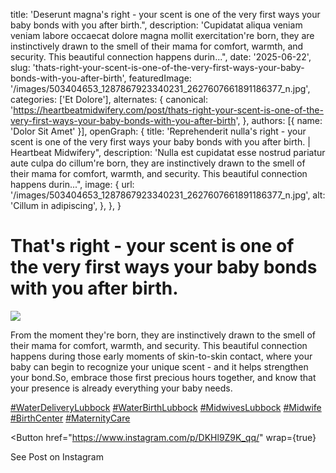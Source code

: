   title: 'Deserunt magna's right - your scent is one of the very first ways your baby bonds with you after birth.",
  description: 'Cupidatat aliqua veniam veniam labore occaecat dolore magna mollit exercitation're born, they are instinctively drawn to the smell of their mama for comfort, warmth, and security. This beautiful connection happens durin...",
  date: '2025-06-22',
  slug: 'thats-right-your-scent-is-one-of-the-very-first-ways-your-baby-bonds-with-you-after-birth',
  featuredImage: '/images/503404653_1287867923340231_2627607661891186377_n.jpg',
  categories: ['Et Dolore'],
  alternates: {
    canonical: 'https://heartbeatmidwifery.com/post/thats-right-your-scent-is-one-of-the-very-first-ways-your-baby-bonds-with-you-after-birth',
  },
  authors: [{ name: 'Dolor Sit Amet' }],
  openGraph: {
    title: 'Reprehenderit nulla's right - your scent is one of the very first ways your baby bonds with you after birth. | Heartbeat Midwifery",
    description: 'Nulla est cupidatat esse nostrud pariatur aute culpa do cillum're born, they are instinctively drawn to the smell of their mama for comfort, warmth, and security. This beautiful connection happens durin...",
    image: {
      url: '/images/503404653_1287867923340231_2627607661891186377_n.jpg',
      alt: 'Cillum in adipiscing',
    },
  },
}


# That's right - your scent is one of the very first ways your baby bonds with you after birth.

<Image
  src="/images/503404653_1287867923340231_2627607661891186377_n.jpg"
  size="large"
  wrap={true}
/>

From the moment they're born, they are instinctively drawn to the smell of their mama for comfort, warmth, and security. This beautiful connection happens during those early moments of skin-to-skin contact, where your baby can begin to recognize your unique scent - and it helps strengthen your bond.So, embrace those first precious hours together, and know that your presence is already everything your baby needs.

[#WaterDeliveryLubbock](https://www.instagram.com/explore/tags/waterdeliverylubbock/) [#WaterBirthLubbock](https://www.instagram.com/explore/tags/waterbirthlubbock/) [#MidwivesLubbock](https://www.instagram.com/explore/tags/midwiveslubbock/) [#Midwife](https://www.instagram.com/explore/tags/midwife/) [#BirthCenter](https://www.instagram.com/explore/tags/birthcenter/) [#MaternityCare](https://www.instagram.com/explore/tags/maternitycare/)

<Button
  href="https://www.instagram.com/p/DKHl9Z9K_qq/"
  wrap={true}
>
  See Post on Instagram
</Button>
